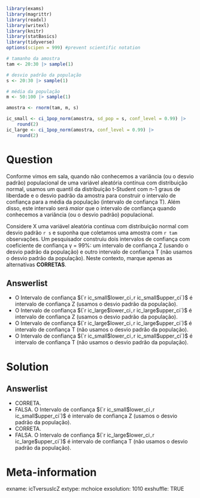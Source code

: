 ```r
library(exams)
library(magrittr)
library(readxl)
library(writexl)
library(knitr)
library(statBasics)
library(tidyverse)
options(scipen = 999) #prevent scientific notation

# tamanho da amostra
tam <- 20:30 |> sample(1)

# desvio padrão da população
s <- 20:30 |> sample(1)

# média da população
m <- 50:100 |> sample(1)

amostra <- rnorm(tam, m, s)

ic_small <- ci_1pop_norm(amostra, sd_pop = s, conf_level = 0.99) |>
    round(2)
ic_large <- ci_1pop_norm(amostra, conf_level = 0.99) |>
    round(2)
```

Question
========
Conforme vimos em sala, quando não conhecemos a variância (ou o desvio padrão) populacional de uma variável aleatória contínua com distribuição normal, usamos um quantil da distribuição t-Student com n-1 graus de liberdade e o desvio padrão da amostra para construir o intervalo de confiança para a média da população (intervalo de confiança T). Além disso, este intervalo será _maior_ que o intervalo de confiança quando conhecemos a variância (ou o desvio padrão) populacional.

Considere X uma variável aleatória contínua com distribuição normal com desvio padrão `r s` e suponha que coletamos uma amostra com `r tam` observações. Um pesquisador construiu dois intervalos de confiança com coeficiente de confiança &gamma; = 99%: um intervalo de confiança Z (usando o desvio padrão da população) e outro intervalo de confiança T (não usamos o desvio padrão da população). Neste contexto, marque apenas as alternativas **CORRETAS**.
  
Answerlist
----------
* O Intervalo de confiança $(`r ic_small$lower_ci`, `r ic_small$upper_ci`)$ é intervalo de confiança Z (usamos o desvio padrão da população).
* O Intervalo de confiança $(`r ic_large$lower_ci`, `r ic_large$upper_ci`)$ é intervalo de confiança Z (usamos o desvio padrão da população).
* O Intervalo de confiança $(`r ic_large$lower_ci`, `r ic_large$upper_ci`)$ é intervalo de confiança T (não usamos o desvio padrão da população).
* O Intervalo de confiança $(`r ic_small$lower_ci`, `r ic_small$upper_ci`)$ é intervalo de confiança T (não usamos o desvio padrão da população).

Solution
========
Answerlist
----------
* CORRETA.
* FALSA. O Intervalo de confiança $(`r ic_small$lower_ci`, `r ic_small$upper_ci`)$ é intervalo de confiança Z (usamos o desvio padrão da população).
* CORRETA.
* FALSA. O Intervalo de confiança $(`r ic_large$lower_ci`, `r ic_large$upper_ci`)$ é intervalo de confiança T (não usamos o desvio padrão da população).

Meta-information
================
exname: icTversusIcZ
extype: mchoice
exsolution: 1010
exshuffle: TRUE